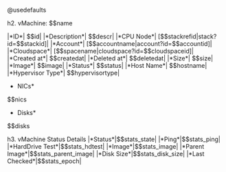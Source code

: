 @usedefaults

{{vmachine: id:$$id}}

{{actions:

[[actions]]
action = "\/restmachine\/cloudbroker\/machine\/start"
input = [ "reason",]
display = "Start"
[actions.data]
machineId = "$$id"
spaceName = "$$spacename"
accountName = "$$accountname"

[[actions]]
action = "\/restmachine\/cloudbroker\/machine\/stop"
input = [ "reason",]
display = "Stop"
[actions.data]
machineId = "$$id"
spaceName = "$$spacename"
accountName = "$$accountname"

[[actions]]
action = "\/restmachine\/cloudbroker\/machine\/destroy"
input = [ "reason",]
display = "Delete"
[actions.data]
machineId = "$$id"
spaceName = "$$spacename"
accountName = "$$accountname"
}}

h2. vMachine: $$name

|*ID*| $$id|
|*Description*| $$descr|
|*CPU Node*| [$$stackrefid|stack?id=$$stackid]|
|*Account*| [$$accountname|account?id=$$accountid]|
|*Cloudspace*| [$$spacename|cloudspace?id=$$cloudspaceid]|
|*Created at*| $$createdat|
|*Deleted at*| $$deletedat|
|*Size*| $$size|
|*Image*| $$image|
|*Status*| $$status|
|*Host Name*| $$hostname|
|*Hypervisor Type*| $$hypervisortype|
*NICs*
$$nics
*Disks*
$$disks

h3. vMachine Status Details
|*Status*|$$stats_state|
|*Ping*|$$stats_ping|
|*HardDrive Test*|$$stats_hdtest|
|*Image*|$$stats_image|
|*Parent Image*|$$stats_parent_image|
|*Disk Size*|$$stats_disk_size|
|*Last Checked*|$$stats_epoch|
